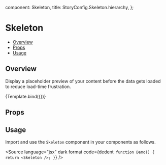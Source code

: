 
  component: Skeleton,
  title: StoryConfig.Skeleton.hierarchy,
};

<Meta title={meta.title} component={meta.component} />


# Skeleton

- [Overview](#overview)
- [Props](#props)
- [Usage](#usage)

## Overview

Display a placeholder preview of your content before the data gets loaded to reduce load-time frustration.

<Canvas>
  <Story name="Overview">
    {Template.bind({})}
  </Story>
</Canvas>

## Props

<ArgsTable story="Overview" />

## Usage

Import and use the `Skeleton` component in your components as follows.

<Source
  language="jsx"
  dark
  format
  code={dedent`
function Demo() {
  return <Skeleton />;
}`}
/>
